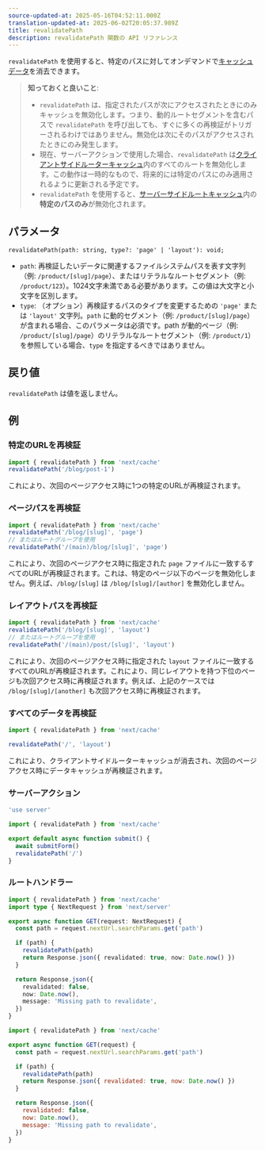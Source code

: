 ```yaml
---
source-updated-at: 2025-05-16T04:52:11.000Z
translation-updated-at: 2025-06-02T20:05:37.989Z
title: revalidatePath
description: revalidatePath 関数の API リファレンス
---
```


`revalidatePath` を使用すると、特定のパスに対してオンデマンドで[キャッシュデータ](/docs/app/deep-dive/caching)を消去できます。

> **知っておくと良いこと**:
>
> - `revalidatePath` は、指定されたパスが次にアクセスされたときにのみキャッシュを無効化します。つまり、動的ルートセグメントを含むパスで `revalidatePath` を呼び出しても、すぐに多くの再検証がトリガーされるわけではありません。無効化は次にそのパスがアクセスされたときにのみ発生します。
> - 現在、サーバーアクションで使用した場合、`revalidatePath` は[クライアントサイドルーターキャッシュ](/docs/app/deep-dive/caching#client-side-router-cache)内のすべてのルートを無効化します。この動作は一時的なもので、将来的には特定のパスにのみ適用されるように更新される予定です。
> - `revalidatePath` を使用すると、[サーバーサイドルートキャッシュ](/docs/app/deep-dive/caching#full-route-cache)内の**特定のパスのみ**が無効化されます。

## パラメータ

```tsx
revalidatePath(path: string, type?: 'page' | 'layout'): void;
```

- `path`: 再検証したいデータに関連するファイルシステムパスを表す文字列（例: `/product/[slug]/page`）、またはリテラルなルートセグメント（例: `/product/123`）。1024文字未満である必要があります。この値は大文字と小文字を区別します。
- `type`: （オプション）再検証するパスのタイプを変更するための `'page'` または `'layout'` 文字列。`path` に動的セグメント（例: `/product/[slug]/page`）が含まれる場合、このパラメータは必須です。path が動的ページ（例: `/product/[slug]/page`）のリテラルなルートセグメント（例: `/product/1`）を参照している場合、`type` を指定するべきではありません。

## 戻り値

`revalidatePath` は値を返しません。

## 例

### 特定のURLを再検証

```ts
import { revalidatePath } from 'next/cache'
revalidatePath('/blog/post-1')
```

これにより、次回のページアクセス時に1つの特定のURLが再検証されます。

### ページパスを再検証

```ts
import { revalidatePath } from 'next/cache'
revalidatePath('/blog/[slug]', 'page')
// またはルートグループを使用
revalidatePath('/(main)/blog/[slug]', 'page')
```

これにより、次回のページアクセス時に指定された `page` ファイルに一致するすべてのURLが再検証されます。これは、特定のページ以下のページを無効化しません。例えば、`/blog/[slug]` は `/blog/[slug]/[author]` を無効化しません。

### レイアウトパスを再検証

```ts
import { revalidatePath } from 'next/cache'
revalidatePath('/blog/[slug]', 'layout')
// またはルートグループを使用
revalidatePath('/(main)/post/[slug]', 'layout')
```

これにより、次回のページアクセス時に指定された `layout` ファイルに一致するすべてのURLが再検証されます。これにより、同じレイアウトを持つ下位のページも次回アクセス時に再検証されます。例えば、上記のケースでは `/blog/[slug]/[another]` も次回アクセス時に再検証されます。

### すべてのデータを再検証

```ts
import { revalidatePath } from 'next/cache'

revalidatePath('/', 'layout')
```

これにより、クライアントサイドルーターキャッシュが消去され、次回のページアクセス時にデータキャッシュが再検証されます。

### サーバーアクション

```ts filename="app/actions.ts" switcher
'use server'

import { revalidatePath } from 'next/cache'

export default async function submit() {
  await submitForm()
  revalidatePath('/')
}
```

### ルートハンドラー

```ts filename="app/api/revalidate/route.ts" switcher
import { revalidatePath } from 'next/cache'
import type { NextRequest } from 'next/server'

export async function GET(request: NextRequest) {
  const path = request.nextUrl.searchParams.get('path')

  if (path) {
    revalidatePath(path)
    return Response.json({ revalidated: true, now: Date.now() })
  }

  return Response.json({
    revalidated: false,
    now: Date.now(),
    message: 'Missing path to revalidate',
  })
}
```

```js filename="app/api/revalidate/route.js" switcher
import { revalidatePath } from 'next/cache'

export async function GET(request) {
  const path = request.nextUrl.searchParams.get('path')

  if (path) {
    revalidatePath(path)
    return Response.json({ revalidated: true, now: Date.now() })
  }

  return Response.json({
    revalidated: false,
    now: Date.now(),
    message: 'Missing path to revalidate',
  })
}
```